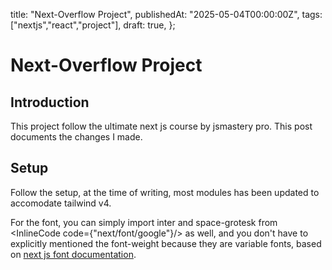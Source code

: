 
  title: "Next-Overflow Project",
  publishedAt: "2025-05-04T00:00:00Z",
  tags: ["nextjs","react","project"],
  draft: true,
};

# Next-Overflow Project

<Date date={metadata.publishedAt} />
<Tag tags={metadata.tags} />

## Introduction

This project follow the ultimate next js course by jsmastery pro. This post documents the changes I made.

## Setup
Follow the setup, at the time of writing, most modules has been updated to accomodate tailwind v4.

For the font, you can simply import inter and space-grotesk from <InlineCode code={"next/font/google"}/> as well, and you don't have to explicitly mentioned the font-weight because they are variable fonts, based on [next js font documentation](https://nextjs.org/docs/pages/building-your-application/optimizing/fonts#google-fonts).
